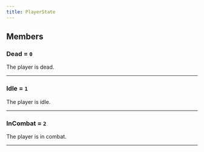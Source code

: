 ```yaml
---
title: PlayerState
---
```

## Members
### Dead = `0`
The player is dead.

---
### Idle = `1`
The player is idle.

---
### InCombat = `2`
The player is in combat.

---